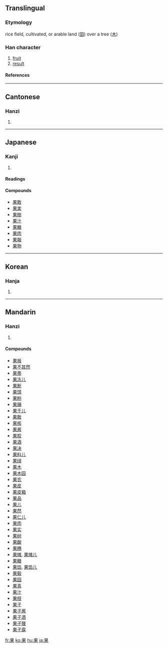 ==Translingual==
===Etymology===
rice field, cultivated, or arable land ([[田]]) over a tree ([[木]])
===Han character===
{{Han char|rn=75|rad=木|as=04|sn=8|four=6090<sub>4</sub>|canj=[[田]][[木]] (WD)}}
# [[fruit]]
# [[result]]
====References====
{{Han ref|kx=0516.110|dkj=14556|dj=0904.050|hdz=21168.110|uh=679C|ud=26524|bh=AA47|bd=43591}}

----
==Cantonese==
===Hanzi===
{{yue-hanzi|jyut=|y=gwo2}}
# {{defn|Cantonese}}

----
==Japanese==
===Kanji===
{{ja-kanji|grade=4|rs=木04}}
# {{defn|Japanese}} 
====Readings====
{{ja-readings|on=[[か]] (ka), [[ら]] (ra)|kun=[[はたす]] (hatasu), [[くだもの]] (kudamono), [[はて]] (hate)}}

====Compounds====
*[[果敢]]
*[[果実]]
*[[果樹]]
*[[果汁]]
*[[果糖]]
*[[果肉]]
*[[果報]]
*[[果物]]

----
==Korean==
===Hanja===
{{ko-hanja|hangeul=과|eumhun=|rv=gwa|mr=kwa|y=kwa}}
# {{defn|Korean}}

----
==Mandarin==
===Hanzi===
{{cmn-hanzi|pin=[[guǒ]] (guo3)|wg=kuo<sup>3</sup>}}
# {{defn|Mandarin}}

====Compounds====
*[[果报]]
*[[果不其然]]
*[[果蒂]]
*[[果冻儿]]
*[[果断]]
*[[果饵]]
*[[果粉]]
*[[果脯]]
*[[果干儿]]
*[[果敢]]
*[[果核]]
*[[果酱]]
*[[果胶]]
*[[果酒]]
*[[果决]]
*[[果料儿]]
*[[果绿]]
*[[果木]]
*[[果木园]]
*[[果农]]
*[[果皮]]
*[[果皮箱]]
*[[果品]]
*[[果儿]]
*[[果然]]
*[[果仁儿]]
*[[果肉]]
*[[果实]]
*[[果树]]
*[[果酸]]
*[[果穗]]
*[[果摊]], [[果摊儿]]
*[[果糖]]
*[[果馅]], [[果馅儿]]
*[[果毅]]
*[[果园]]
*[[果真]]
*[[果汁]]
*[[果枝]]
*[[果子]]
*[[果子酱]]
*[[果子酒]]
*[[果子狸]]
*[[果子露]]

[[fr:果]]
[[ko:果]]
[[hu:果]]
[[ja:果]]